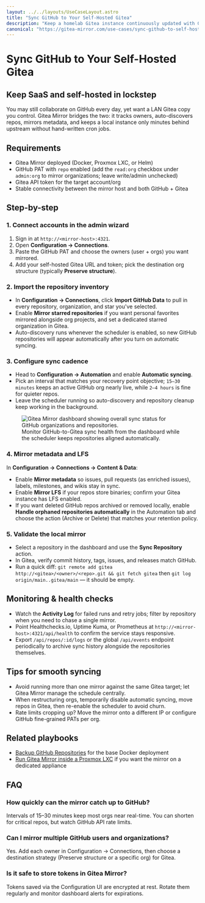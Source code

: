 ```yaml
---
layout: ../../layouts/UseCaseLayout.astro
title: "Sync GitHub to Your Self-Hosted Gitea"
description: "Keep a homelab Gitea instance continuously updated with GitHub by using Gitea Mirror's discovery, scheduling, and metadata sync."
canonical: "https://gitea-mirror.com/use-cases/sync-github-to-self-hosted-gitea/"
---
```


# Sync GitHub to Your Self-Hosted Gitea

## Keep SaaS and self-hosted in lockstep

You may still collaborate on GitHub every day, yet want a LAN Gitea copy you control. Gitea Mirror bridges the two: it tracks owners, auto-discovers repos, mirrors metadata, and keeps a local instance only minutes behind upstream without hand-written cron jobs.

## Requirements

- Gitea Mirror deployed (Docker, Proxmox LXC, or Helm)
- GitHub PAT with `repo` enabled (add the `read:org` checkbox under `admin:org` to mirror organizations; leave write/admin unchecked)
- Gitea API token for the target account/org
- Stable connectivity between the mirror host and both GitHub + Gitea

## Step-by-step

### 1. Connect accounts in the admin wizard

1. Sign in at `http://<mirror-host>:4321`.
2. Open **Configuration → Connections**.
3. Paste the GitHub PAT and choose the owners (user + orgs) you want mirrored.
4. Add your self-hosted Gitea URL and token; pick the destination org structure (typically **Preserve structure**).

### 2. Import the repository inventory

- In **Configuration → Connections**, click **Import GitHub Data** to pull in every repository, organization, and star you've selected.
- Enable **Mirror starred repositories** if you want personal favorites mirrored alongside org projects, and set a dedicated starred organization in Gitea.
- Auto-discovery runs whenever the scheduler is enabled, so new GitHub repositories will appear automatically after you turn on automatic syncing.

### 3. Configure sync cadence

- Head to **Configuration → Automation** and enable **Automatic syncing**.
- Pick an interval that matches your recovery point objective; `15–30 minutes` keeps an active GitHub org nearly live, while `2–4 hours` is fine for quieter repos.
- Leave the scheduler running so auto-discovery and repository cleanup keep working in the background.

<figure class="mt-8 flex flex-col items-center">
  <img
    src="/assets/dashboard.png"
    alt="Gitea Mirror dashboard showing overall sync status for GitHub organizations and repositories."
    class="w-full max-w-5xl rounded-xl border border-muted shadow-sm"
    loading="lazy"
  />
  <figcaption class="mt-3 text-sm text-muted-foreground text-center">
    Monitor GitHub-to-Gitea sync health from the dashboard while the scheduler keeps repositories aligned automatically.
  </figcaption>
</figure>

### 4. Mirror metadata and LFS

In **Configuration → Connections → Content & Data**:

- Enable **Mirror metadata** so issues, pull requests (as enriched issues), labels, milestones, and wikis stay in sync.
- Enable **Mirror LFS** if your repos store binaries; confirm your Gitea instance has LFS enabled.
- If you want deleted GitHub repos archived or removed locally, enable **Handle orphaned repositories automatically** in the Automation tab and choose the action (Archive or Delete) that matches your retention policy.

### 5. Validate the local mirror

- Select a repository in the dashboard and use the **Sync Repository** action.
- In Gitea, verify commit history, tags, issues, and releases match GitHub.
- Run a quick diff: `git remote add gitea http://<gitea>/<owner>/<repo>.git && git fetch gitea` then `git log origin/main..gitea/main` — it should be empty.

## Monitoring & health checks

- Watch the **Activity Log** for failed runs and retry jobs; filter by repository when you need to chase a single mirror.
- Point Healthchecks.io, Uptime Kuma, or Prometheus at `http://<mirror-host>:4321/api/health` to confirm the service stays responsive.
- Export `/api/repos/:id/logs` or the global `/api/events` endpoint periodically to archive sync history alongside the repositories themselves.

## Tips for smooth syncing

- Avoid running more than one mirror against the same Gitea target; let Gitea Mirror manage the schedule centrally.
- When restructuring orgs, temporarily disable automatic syncing, move repos in Gitea, then re-enable the scheduler to avoid churn.
- Rate limits cropping up? Move the mirror onto a different IP or configure GitHub fine-grained PATs per org.

## Related playbooks

- [Backup GitHub Repositories](../backup-github-repositories/) for the base Docker deployment
- [Run Gitea Mirror inside a Proxmox LXC](../proxmox-lxc-homelab/) if you want the mirror on a dedicated appliance

## FAQ

### How quickly can the mirror catch up to GitHub?

Intervals of 15–30 minutes keep most orgs near real-time. You can shorten for critical repos, but watch GitHub API rate limits.

### Can I mirror multiple GitHub users and organizations?

Yes. Add each owner in Configuration → Connections, then choose a destination strategy (Preserve structure or a specific org) for Gitea.

### Is it safe to store tokens in Gitea Mirror?

Tokens saved via the Configuration UI are encrypted at rest. Rotate them regularly and monitor dashboard alerts for expirations.
